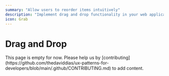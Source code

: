 ```yaml
---
summary: "Allow users to reorder items intuitively"
description: "Implement drag and drop functionality in your web applications. Learn best practices for creating intuitive item reordering with proper accessibility and touch support."
icon: Grab
---
```



# Drag and Drop

<Callout type="warning">
  This page is empty for now. Please help us by
  [contributing](https://github.com/thedaviddias/ux-patterns-for-developers/blob/main/.github/CONTRIBUTING.md)
  to add content.
</Callout>
